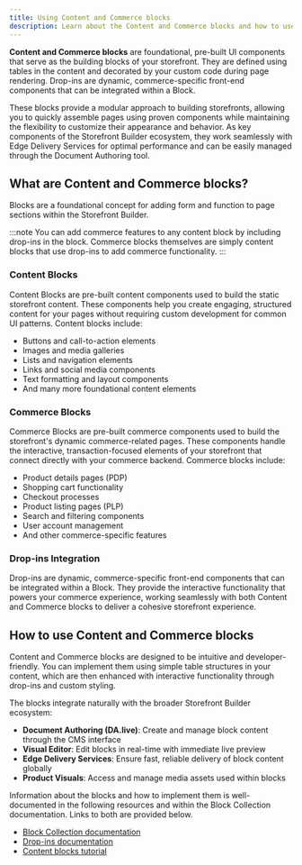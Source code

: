 ```yaml
---
title: Using Content and Commerce blocks
description: Learn about the Content and Commerce blocks and how to use them to build your storefront.
---
```


**Content and Commerce blocks** are foundational, pre-built UI components that serve as the building blocks of your storefront. They are defined using tables in the content and decorated by your custom code during page rendering. Drop-ins are dynamic, commerce-specific front-end components that can be integrated within a Block.

These blocks provide a modular approach to building storefronts, allowing you to quickly assemble pages using proven components while maintaining the flexibility to customize their appearance and behavior. As key components of the Storefront Builder ecosystem, they work seamlessly with Edge Delivery Services for optimal performance and can be easily managed through the Document Authoring tool.

## What are Content and Commerce blocks?

Blocks are a foundational concept for adding form and function to page sections within the Storefront Builder.

:::note
You can add commerce features to any content block by including drop-ins in the block. Commerce blocks themselves are simply content blocks that use drop-ins to add commerce functionality.
:::

### Content Blocks

Content Blocks are pre-built content components used to build the static storefront content. These components help you create engaging, structured content for your pages without requiring custom development for common UI patterns. Content blocks include:
- Buttons and call-to-action elements
- Images and media galleries
- Lists and navigation elements
- Links and social media components
- Text formatting and layout components
- And many more foundational content elements

### Commerce Blocks

Commerce Blocks are pre-built commerce components used to build the storefront's dynamic commerce-related pages. These components handle the interactive, transaction-focused elements of your storefront that connect directly with your commerce backend. Commerce blocks include:
- Product details pages (PDP)
- Shopping cart functionality
- Checkout processes
- Product listing pages (PLP)
- Search and filtering components
- User account management
- And other commerce-specific features

### Drop-ins Integration

Drop-ins are dynamic, commerce-specific front-end components that can be integrated within a Block. They provide the interactive functionality that powers your commerce experience, working seamlessly with both Content and Commerce blocks to deliver a cohesive storefront experience.

## How to use Content and Commerce blocks

Content and Commerce blocks are designed to be intuitive and developer-friendly. You can implement them using simple table structures in your content, which are then enhanced with interactive functionality through drop-ins and custom styling.

The blocks integrate naturally with the broader Storefront Builder ecosystem:
- **Document Authoring (DA.live)**: Create and manage block content through the CMS interface
- **Visual Editor**: Edit blocks in real-time with immediate live preview
- **Edge Delivery Services**: Ensure fast, reliable delivery of block content globally
- **Product Visuals**: Access and manage media assets used within blocks

Information about the blocks and how to implement them is well-documented in the following resources and within the Block Collection documentation. Links to both are provided below.

- [Block Collection documentation](https://www.aem.live/developer/block-collection)
- [Drop-ins documentation](/dropins/all/introduction/)
- [Content blocks tutorial](https://www.aem.live/docs/authoring)

